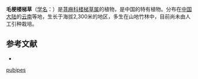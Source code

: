 {{Speciesbox
| name = 毛梗楼梯草
| status = 
| status_system = 
| image =
| genus = Elatostema
| species = pubipes
| authority = W. T. Wang
}}

'''毛梗楼梯草'''（[[学名|学名]]：{{lang|la|''Elatostema pubipes''}}）是[[荨麻科|荨麻科]][[楼梯草属|楼梯草属]]的植物，是中国的特有植物。分布在[[中国大陆|中国大陆]]的[[云南|云南]]等地，生长于海拔2,300米的地区，多生在山地竹林中，目前尚未由人工引种栽培。

== 参考文献 ==
<div class="references-small">
* {{cite web| url =http://www.bioinfo.cn/db05/KmzwSpecies.php?action=view&id=23259| title =毛梗楼梯草| work =《中国高等植物数据库全库》| publisher =中国科学院微生物研究所| author =昆明植物研究所| accessdate =2009-02-25| deadurl =yes| archiveurl =https://web.archive.org/web/20160305052151/http://www.bioinfo.cn/db05/KmzwSpecies.php?action=view&id=23259| archivedate =2016-03-05}}
</div>
{{Taxonbar|from=Q11127539}}

{{DEFAULTSORT:Elatostema pubipes}}
[[Category:楼梯草属|pubipes]]


{{Urticaceae-stub}}